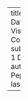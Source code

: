 ---
title: "EDS 240 - Data Visualization & Communication"
subtitle: "Week 1 Discussion"
author: "Nicole Pepper"
date: last-modified

---